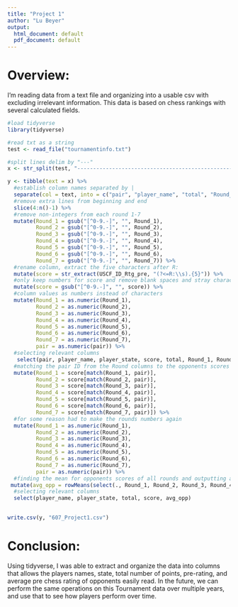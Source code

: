 ---
title: "Project 1"
author: "Lu Beyer"
output:
  html_document: default
  pdf_document: default
---

# Overview:

I'm reading data from a text file and organizing into a usable csv with excluding irrelevant information.  This data is based on chess rankings with several calculated fields. 

```{r}
#load tidyverse
library(tidyverse)
```


```{r}
#read txt as a string
test <- read_file("tournamentinfo.txt")
```

```{r}
#split lines delim by "---"
x <- str_split(test, "-----------------------------------------------------------------------------------------", simplify = FALSE)[[1]]
```


```{r}
y <- tibble(text = x) %>% 
  #establish column names separated by |
  separate(col = text, into = c("pair", "player_name", "total", "Round_1", "Round_2", "Round_3", "Round_4", "Round_5", "Round_6", "Round_7", "player_state", "USCF_ID_Rtg_pre", "pts", "1", "2", "3", "4", "5", "6", "7"), sep = "\\|") %>% 
  #remove extra lines from beginning and end
  slice(4:n()-1) %>% 
  #remove non-integers from each round 1-7
  mutate(Round_1 = gsub("[^0-9.-]", "", Round_1),
         Round_2 = gsub("[^0-9.-]", "", Round_2),
         Round_3 = gsub("[^0-9.-]", "", Round_3),
         Round_4 = gsub("[^0-9.-]", "", Round_4),
         Round_5 = gsub("[^0-9.-]", "", Round_5),
         Round_6 = gsub("[^0-9.-]", "", Round_6),
         Round_7 = gsub("[^0-9.-]", "", Round_7)) %>% 
  #rename column, extract the five characters after R:
  mutate(score = str_extract(USCF_ID_Rtg_pre, "(?<=R:\\s).{5}")) %>% 
  #only keep numbers for score and remove blank spaces and stray characters
  mutate(score = gsub("[^0-9.-]", "", score)) %>%
  #column values as numbers instead of characters
  mutate(Round_1 = as.numeric(Round_1),
         Round_2 = as.numeric(Round_2),
         Round_3 = as.numeric(Round_3),
         Round_4 = as.numeric(Round_4),
         Round_5 = as.numeric(Round_5),
         Round_6 = as.numeric(Round_6),
         Round_7 = as.numeric(Round_7),
         pair = as.numeric(pair)) %>% 
  #selecting relevant columns
   select(pair, player_name, player_state, score, total, Round_1, Round_2, Round_3, Round_4, Round_5, Round_6, Round_7) %>% 
  #matching the pair ID from the Round columns to the opponents scores
  mutate(Round_1 = score[match(Round_1, pair)],
         Round_2 = score[match(Round_2, pair)],
         Round_3 = score[match(Round_3, pair)],
         Round_4 = score[match(Round_4, pair)],
         Round_5 = score[match(Round_5, pair)],
         Round_6 = score[match(Round_6, pair)],
         Round_7 = score[match(Round_7, pair)]) %>%
  #for some reason had to make the rounds numbers again
  mutate(Round_1 = as.numeric(Round_1),
         Round_2 = as.numeric(Round_2),
         Round_3 = as.numeric(Round_3),
         Round_4 = as.numeric(Round_4),
         Round_5 = as.numeric(Round_5),
         Round_6 = as.numeric(Round_6),
         Round_7 = as.numeric(Round_7),
         pair = as.numeric(pair)) %>%
  #finding the mean for opponents scores of all rounds and outputting as a new column 
 mutate(avg_opp = rowMeans(select(., Round_1, Round_2, Round_3, Round_4, Round_5, Round_6, Round_7), na.rm = TRUE)) %>% 
  #selecting relevant columns
  select(player_name, player_state, total, score, avg_opp)
  

```
```{r}
write.csv(y, "607_Project1.csv")
```

# Conclusion:

Using tidyverse, I was able to extract and organize the data into columns that allows the players names, state, total number of points, pre-rating, and average pre chess rating of opponents easily read. In the future, we can perform the same operations on this Tournament data over multiple years, and use that to see how players perform over time.